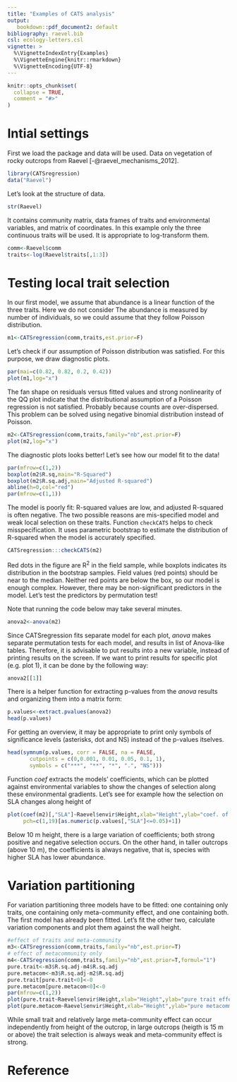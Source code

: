 ---
title: "Examples of CATS analysis"
output: 
   bookdown::pdf_document2: default
bibliography: raevel.bib
csl: ecology-letters.csl
vignette: >
  %\VignetteIndexEntry{Examples}
  %\VignetteEngine{knitr::rmarkdown}
  %\VignetteEncoding{UTF-8}
---

```{r, include = FALSE}
knitr::opts_chunk$set(
  collapse = TRUE,
  comment = "#>"
)
```

# Intial settings

First we load the package and data will be used. Data on vegetation of rocky outcrops from Raevel [-@raevel_mechanisms_2012]. 

```{r setup}
library(CATSregression)
data("Raevel")
```

Let's look at the structure of data.

```{r str_data}
str(Raevel)
```
It contains community matrix, data frames of traits and environmental variables, and matrix of coordinates. In this example only the three continuous traits will be used. It is appropriate to log-transform them. 

```{r data_select}
comm<-Raevel$comm
traits<-log(Raevel$traits[,1:3])
```

# Testing local trait selection

In our first model, we assume that abundance is a linear function of the three traits. 
Here we do not consider 
The abundance is measured by number of individuals, so we could assume that 
they follow Poisson distribution. 

```{r model1}
m1<-CATSregression(comm,traits,est.prior=F)
```

Let's check if our assumption of Poisson 
distribution was satisfied. For this purpose, we draw diagnostic plots.

```{r diagplot, echo =FALSE, fig.height=3.5}
par(mai=c(0.82, 0.82, 0.2, 0.42))
plot(m1,log="x")
```


The fan shape on residuals versus fitted values and strong nonlinearity of the QQ 
plot indicate that the distributional assumption of a Poisson regression is not satisfied. 
Probably because counts are over-dispersed. This problem can be solved using 
negative binomial distribution instead of Poisson. 

```{r model2}
m2<-CATSregression(comm,traits,family="nb",est.prior=F)
plot(m2,log="x")
```
The diagnostic plots looks better!
Let's see how our model fit to the data!

```{r Rsquared}
par(mfrow=c(1,2))
boxplot(m2$R.sq,main="R-Squared")
boxplot(m2$R.sq.adj,main="Adjusted R-squared")
abline(h=0,col="red")
par(mfrow=c(1,1))
```
The model is poorly fit: R-squared values are low, and adjusted R-squared is often negative. The two possible reasons are mis-specified model and weak local selection on these traits. Function `checkCATS` helps to check misspecification. It uses parametric bootstrap to estimate the distribution of R-squared when the model is accurately specified.

```{r check.model2}
CATSregression:::checkCATS(m2)
```
Red dots in the figure are R^2^ in the field sample, while boxplots indicates its distribution in the bootstrap samples. Field values (red points) should be near to the median. 
Neither red points are below the box, so our model is enough complex. However, there may be non-significant predictors in the model. Let's test the predictors by permutation test!

Note that running the code below may take several minutes.
```{r anova}
anova2<-anova(m2)
```

Since CATSregression fits separate model for each plot, $anova$ makes separate permutation tests for each model, and results in list of Anova-like tables. Therefore, it is advisable to put results into a new variable, instead of printing results on the screen. If we want to print results for specific plot (e.g. plot 1), it can be done by the following way:

```{r anova2}
anova2[[1]]
```

There is a helper function for extracting p-values from the $anova$ results and organizing them into a matrix form:

```{r extract.p}
p.values<-extract.pvalues(anova2)
head(p.values)
```

For getting an overview, it may be appropriate to print only symbols of significance levels (asterisks, dot and NS) instead of the p-values itselves.

```{r p2asterisk}
head(symnum(p.values, corr = FALSE, na = FALSE, 
       cutpoints = c(0,0.001, 0.01, 0.05, 0.1, 1), 
       symbols = c("***", "**", "*", ".", "NS")))
```

Function $coef$ extracts the models' coefficients, which can be plotted against environmental variables to show the changes of selection along these environmental gradients. Let's see for example how the selection on SLA changes along height of 


```{r coef}
plot(coef(m2)[,"SLA"]~Raevel$envir$Height,xlab="Height",ylab="coef. of SLA",
     pch=c(1,19)[as.numeric(p.values[,"SLA"]<=0.05)+1])
```
Below 10 m height, there is a large variation of coefficients; both strong positive and negative selection occurs. On the other hand, in taller outcrops (above 10 m), the coefficients is always negative, that is, species with higher SLA has lower abundance. 


# Variation partitioning
For variation partitioning three models have to be fitted: one containing only traits, one containing only meta-community effect, and one containing both. The first model has already been fitted. Let's fit the other two, calculate variation components and plot them against the wall height.


```{r model3}
#effect of traits and meta-community
m3<-CATSregression(comm,traits,family="nb",est.prior=T)
# effect of metacommunity only
m4<-CATSregression(comm,traits,family="nb",est.prior=T,formul="1")
pure.trait<-m3$R.sq.adj-m4$R.sq.adj
pure.metacom<-m3$R.sq.adj-m2$R.sq.adj
pure.trait[pure.trait<0]<-0
pure.metacom[pure.metacom<0]<-0
par(mfrow=c(1,2))
plot(pure.trait~Raevel$envir$Height,xlab="Height",ylab="pure trait effect")
plot(pure.metacom~Raevel$envir$Height,xlab="Height",ylab="pure metacommunity effect")

```
While small trait and relatively large meta-community effect can occur independently from height of the outcrop, in large outcrops (heigth is 15 m or above) the trait selection is always weak and meta-community effect is strong.

# Reference

